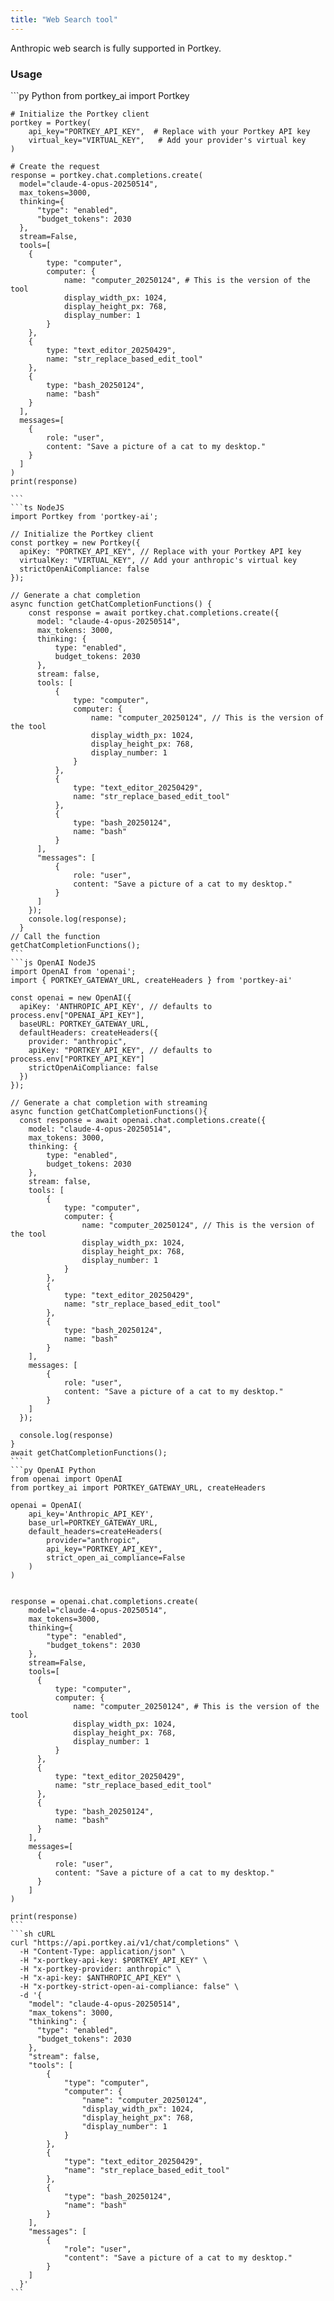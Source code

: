 ```yaml
---
title: "Web Search tool"
---
```


Anthropic web search is fully supported in Portkey.


### Usage
<CodeGroup>
    ```py Python
    from portkey_ai import Portkey

    # Initialize the Portkey client
    portkey = Portkey(
        api_key="PORTKEY_API_KEY",  # Replace with your Portkey API key
        virtual_key="VIRTUAL_KEY",   # Add your provider's virtual key
    )

    # Create the request
    response = portkey.chat.completions.create(
      model="claude-4-opus-20250514",
      max_tokens=3000,
      thinking={
          "type": "enabled",
          "budget_tokens": 2030
      },
      stream=False,
      tools=[
        {
            type: "computer",
            computer: {
                name: "computer_20250124", # This is the version of the tool
                display_width_px: 1024,
                display_height_px: 768,
                display_number: 1
            }
        },
        {
            type: "text_editor_20250429",
            name: "str_replace_based_edit_tool"
        },
        {
            type: "bash_20250124",
            name: "bash"
        }
      ],
      messages=[
        {
            role: "user",
            content: "Save a picture of a cat to my desktop."
        }
      ]
    )
    print(response)

    ```
    ```ts NodeJS
    import Portkey from 'portkey-ai';

    // Initialize the Portkey client
    const portkey = new Portkey({
      apiKey: "PORTKEY_API_KEY", // Replace with your Portkey API key
      virtualKey: "VIRTUAL_KEY", // Add your anthropic's virtual key
      strictOpenAiCompliance: false
    });

    // Generate a chat completion
    async function getChatCompletionFunctions() {
        const response = await portkey.chat.completions.create({
          model: "claude-4-opus-20250514",
          max_tokens: 3000,
          thinking: {
              type: "enabled",
              budget_tokens: 2030
          },
          stream: false,
          tools: [
              {
                  type: "computer",
                  computer: {
                      name: "computer_20250124", // This is the version of the tool
                      display_width_px: 1024,
                      display_height_px: 768,
                      display_number: 1
                  }
              },
              {
                  type: "text_editor_20250429",
                  name: "str_replace_based_edit_tool"
              },
              {
                  type: "bash_20250124",
                  name: "bash"
              }
          ],
          "messages": [
              {
                  role: "user",
                  content: "Save a picture of a cat to my desktop."
              }
          ]
        });
        console.log(response);
      }
    // Call the function
    getChatCompletionFunctions();
    ```
    ```js OpenAI NodeJS
    import OpenAI from 'openai';
    import { PORTKEY_GATEWAY_URL, createHeaders } from 'portkey-ai'

    const openai = new OpenAI({
      apiKey: 'ANTHROPIC_API_KEY', // defaults to process.env["OPENAI_API_KEY"],
      baseURL: PORTKEY_GATEWAY_URL,
      defaultHeaders: createHeaders({
        provider: "anthropic",
        apiKey: "PORTKEY_API_KEY", // defaults to process.env["PORTKEY_API_KEY"]
        strictOpenAiCompliance: false
      })
    });

    // Generate a chat completion with streaming
    async function getChatCompletionFunctions(){
      const response = await openai.chat.completions.create({
        model: "claude-4-opus-20250514",
        max_tokens: 3000,
        thinking: {
            type: "enabled",
            budget_tokens: 2030
        },
        stream: false,
        tools: [
            {
                type: "computer",
                computer: {
                    name: "computer_20250124", // This is the version of the tool
                    display_width_px: 1024,
                    display_height_px: 768,
                    display_number: 1
                }
            },
            {
                type: "text_editor_20250429",
                name: "str_replace_based_edit_tool"
            },
            {
                type: "bash_20250124",
                name: "bash"
            }
        ],
        messages: [
            {
                role: "user",
                content: "Save a picture of a cat to my desktop."
            }
        ]
      });

      console.log(response)
    }
    await getChatCompletionFunctions();
    ```
    ```py OpenAI Python
    from openai import OpenAI
    from portkey_ai import PORTKEY_GATEWAY_URL, createHeaders

    openai = OpenAI(
        api_key='Anthropic_API_KEY',
        base_url=PORTKEY_GATEWAY_URL,
        default_headers=createHeaders(
            provider="anthropic",
            api_key="PORTKEY_API_KEY",
            strict_open_ai_compliance=False
        )
    )


    response = openai.chat.completions.create(
        model="claude-4-opus-20250514",
        max_tokens=3000,
        thinking={
            "type": "enabled",
            "budget_tokens": 2030
        },
        stream=False,
        tools=[
          {
              type: "computer",
              computer: {
                  name: "computer_20250124", # This is the version of the tool
                  display_width_px: 1024,
                  display_height_px: 768,
                  display_number: 1
              }
          },
          {
              type: "text_editor_20250429",
              name: "str_replace_based_edit_tool"
          },
          {
              type: "bash_20250124",
              name: "bash"
          }
        ],
        messages=[
          {
              role: "user",
              content: "Save a picture of a cat to my desktop."
          }
        ]
    )

    print(response)
    ```
    ```sh cURL
    curl "https://api.portkey.ai/v1/chat/completions" \
      -H "Content-Type: application/json" \
      -H "x-portkey-api-key: $PORTKEY_API_KEY" \
      -H "x-portkey-provider: anthropic" \
      -H "x-api-key: $ANTHROPIC_API_KEY" \
      -H "x-portkey-strict-open-ai-compliance: false" \
      -d '{
        "model": "claude-4-opus-20250514",
        "max_tokens": 3000,
        "thinking": {
          "type": "enabled",
          "budget_tokens": 2030
        },
        "stream": false,
        "tools": [
            {
                "type": "computer",
                "computer": {
                    "name": "computer_20250124",
                    "display_width_px": 1024,
                    "display_height_px": 768,
                    "display_number": 1
                }
            },
            {
                "type": "text_editor_20250429",
                "name": "str_replace_based_edit_tool"
            },
            {
                "type": "bash_20250124",
                "name": "bash"
            }
        ],
        "messages": [
            {
                "role": "user",
                "content": "Save a picture of a cat to my desktop."
            }
        ]
      }'
    ```
</CodeGroup>